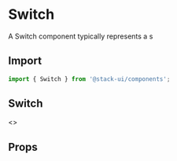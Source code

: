 

<Meta title="Components/Switch" component="Switch"   />

<Story name="Import" />

# Switch

A Switch component typically represents a s 


## Import  

```jsx
import { Switch } from '@stack-ui/components';
```


## Switch 

<Preview withToolbar>
    <Story name="switch">
        <>
         <Switch />
        </>
    </Story>
</Preview>

<Story name="Props" />

## Props

<Props of={SwitchTypes} />